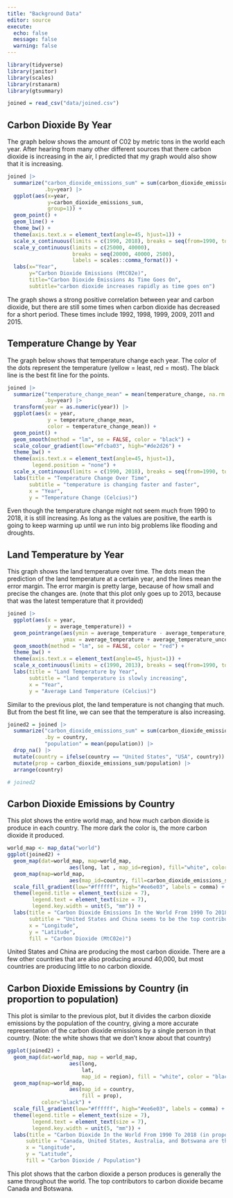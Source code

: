 ```yaml
---
title: "Background Data"
editor: source
execute:
  echo: false
  message: false
  warning: false
---
```


```r
library(tidyverse)
library(janitor)
library(scales)
library(rstanarm)
library(gtsummary)
```

```r
joined = read_csv("data/joined.csv")
```

## Carbon Dioxide By Year

The graph below shows the amount of C02 by metric tons in the world each year. After hearing from many other different sources that there carbon dioxide is increasing in the air, I predicted that my graph would also show that it is increasing.

```r
joined |>
  summarize("carbon_dioxide_emissions_sum" = sum(carbon_dioxide_emissions, na.rm = TRUE),
            .by=year) |>
  ggplot(aes(x=year,
             y=carbon_dioxide_emissions_sum,
             group=1)) +
  geom_point() +
  geom_line() +
  theme_bw() +
  theme(axis.text.x = element_text(angle=45, hjust=1)) +
  scale_x_continuous(limits = c(1990, 2018), breaks = seq(from=1990, to=2018, by=1)) +
  scale_y_continuous(limits = c(25000, 40000),
                     breaks = seq(20000, 40000, 2500),
                     labels = scales::comma_format()) +
  labs(x="Year",
       y="Carbon Dioxide Emissions (MtC02e)",
       title="Carbon Dioxide Emissions As Time Goes On",
       subtitle="carbon dioxide increases rapidly as time goes on")
```

The graph shows a strong positive correlation between year and carbon dioxide, but there are still some times when carbon dioxide has decreased for a short period. These times include 1992, 1998, 1999, 2009, 2011 and 2015.

## Temperature Change by Year

The graph below shows that temperature change each year. The color of the dots represent the temperature (yellow = least, red = most). The black line is the best fit line for the points.

```r
joined |>
  summarize("temperature_change_mean" = mean(temperature_change, na.rm = TRUE),
            .by=year) |>
  transform(year = as.numeric(year)) |>
  ggplot(aes(x = year,
             y = temperature_change_mean,
             color = temperature_change_mean)) +
  geom_point() +
  geom_smooth(method = "lm", se = FALSE, color = "black") +
  scale_colour_gradient(low="#fcba03", high="#de2d26") +
  theme_bw() +
  theme(axis.text.x = element_text(angle=45, hjust=1),
        legend.position = "none") +
  scale_x_continuous(limits = c(1990, 2018), breaks = seq(from=1990, to=2018, by=1)) +
  labs(title = "Temperature Change Over Time",
       subtitle = "temperature is changing faster and faster",
       x = "Year",
       y = "Temperature Change (Celcius)")
```

Even though the temperature change might not seem much from 1990 to 2018, it is still increasing. As long as the values are positive, the earth is going to keep warming up until we run into big problems like flooding and droughts.

## Land Temperature by Year

This graph shows the land temperature over time. The dots mean the prediction of the land temperature at a certain year, and the lines mean the error margin. The error margin is pretty large, because of how small and precise the changes are. (note that this plot only goes up to 2013, because that was the latest temperature that it provided)

```r
joined |>
  ggplot(aes(x = year,
             y = average_temperature)) +
  geom_pointrange(aes(ymin = average_temperature - average_temperature_uncertainty,
                  ymax = average_temperature + average_temperature_uncertainty)) +
  geom_smooth(method = "lm", se = FALSE, color = "red") +
  theme_bw() +
  theme(axis.text.x = element_text(angle=45, hjust=1)) +
  scale_x_continuous(limits = c(1990, 2013), breaks = seq(from=1990, to=2013, by=1)) +
  labs(title = "Land Temperature by Year",
       subtitle = "land temperature is slowly increasing",
       x = "Year",
       y = "Average Land Temperature (Celcius)")
```

Similar to the previous plot, the land temperature is not changing that much. But from the best fit line, we can see that the temperature is also increasing.

```r
joined2 = joined |>
  summarize("carbon_dioxide_emissions_sum" = sum(carbon_dioxide_emissions),
            .by = country,
            "population" = mean(population)) |>
  drop_na() |>
  mutate(country = ifelse(country == "United States", "USA", country)) |>
  mutate(prop = carbon_dioxide_emissions_sum/population) |>
  arrange(country)

# joined2
```

## Carbon Dioxide Emissions by Country

This plot shows the entire world map, and how much carbon dioxide is produce in each country. The more dark the color is, the more carbon dioxide it produced.

```r
world_map <- map_data("world")
ggplot(joined2) + 
  geom_map(dat=world_map, map=world_map, 
                    aes(long, lat , map_id=region), fill="white", color="black") +
  geom_map(map=world_map,
                    aes(map_id=country, fill=carbon_dioxide_emissions_sum), color="black") +
  scale_fill_gradient(low="#ffffff", high="#ee6e03", labels = comma) +
  theme(legend.title = element_text(size = 7),
        legend.text = element_text(size = 7),
        legend.key.width = unit(5, "mm")) +
  labs(title = "Carbon Dioxide Emissions In the World From 1990 To 2018",
       subtitle = "United States and China seems to be the top contributers for carbon dioxide",
       x = "Longitude",
       y = "Latitude",
       fill = "Carbon Dioxide (MtC02e)")
```

United States and China are producing the most carbon dioxide. There are a few other countries that are also producing around 40,000, but most countries are producing little to no carbon dioxide.

## Carbon Dioxide Emissions by Country (in proportion to population)

This plot is similar to the previous plot, but it divides the carbon dioxide emissions by the population of the country, giving a more accurate representation of the carbon dioxide emissions by a single person in that country. (Note: the white shows that we don't know about that country)

```r
ggplot(joined2) + 
  geom_map(dat=world_map, map = world_map, 
                    aes(long,
                        lat,
                        map_id = region), fill = "white", color = "black") +
  geom_map(map=world_map,
                    aes(map_id = country,
                        fill = prop),
           color="black") +
  scale_fill_gradient(low="#ffffff", high="#ee6e03", labels = comma) +
  theme(legend.title = element_text(size = 7),
        legend.text = element_text(size = 7),
        legend.key.width = unit(5, "mm")) +
  labs(title = "Carbon Dioxide In the World From 1990 To 2018 (in proportion to population)",
      subtitle = "Canada, United States, Australia, and Botswana are the top contributers",
      x = "Longitude",
      y = "Latitude",
      fill = "Carbon Dioxide / Population")
```

This plot shows that the carbon dioxide a person produces is generally the same throughout the world. The top contributors to carbon dioxide became Canada and Botswana.
